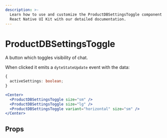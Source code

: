 ```yaml
---
description: >-
  Learn how to use and customize the ProductDBSettingsToggle component in ProductDB's
  React Native UI Kit with our detailed documentation.
---
```


# ProductDBSettingsToggle

A button which toggles visibility of chat.

When clicked it emits a `dyteStateUpdate` event with the data:

```ts
{
  activeSettings: boolean;
}
```

```jsx
<Center>
  <ProductDBSettingsToggle size="sm" />
  <ProductDBSettingsToggle size="lg" />
  <ProductDBSettingsToggle variant="horizontal" size="sm" />
</Center>
```

## Props

<PropsTable of="productdb-settings-toggle" />

<head>
  <title>React Native UI Kit ProductDBSettingsToggle</title>
</head>
